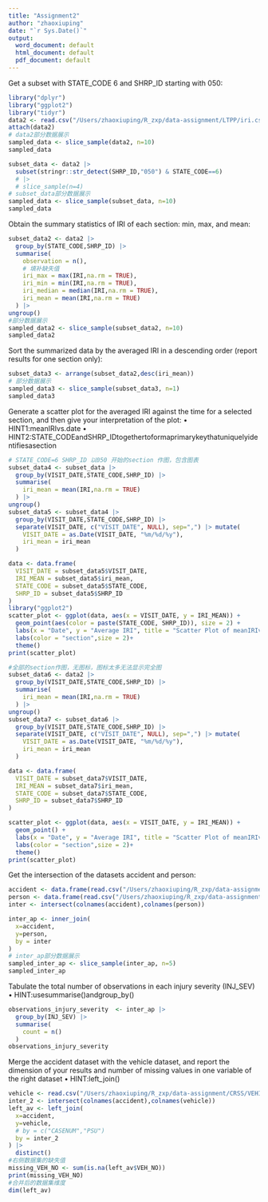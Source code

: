 ```yaml
---
title: "Assignment2"
author: "zhaoxiuping"
date: "`r Sys.Date()`"
output:
  word_document: default
  html_document: default
  pdf_document: default
---
```

Get a subset with STATE_CODE 6 and SHRP_ID starting with 050:

```r
library("dplyr")
library("ggplot2")
library("tidyr")
data2 <- read.csv("/Users/zhaoxiuping/R_zxp/data-assignment/LTPP/iri.csv")
attach(data2)
# data2部分数据展示
sampled_data <- slice_sample(data2, n=10)
sampled_data
```


```r
subset_data <- data2 |>
  subset(stringr::str_detect(SHRP_ID,"050") & STATE_CODE==6)
  # |>
  # slice_sample(n=4)
# subset_data部分数据展示
sampled_data <- slice_sample(subset_data, n=10)
sampled_data
```

Obtain the summary statistics of IRI of each section: min, max, and mean:

```r
subset_data2 <- data2 |>
  group_by(STATE_CODE,SHRP_ID) |>
  summarise(
    observation = n(),
    # 填补缺失值
    iri_max = max(IRI,na.rm = TRUE),
    iri_min = min(IRI,na.rm = TRUE),
    iri_median = median(IRI,na.rm = TRUE),
    iri_mean = mean(IRI,na.rm = TRUE)
  ) |>
ungroup()
#部分数据展示
sampled_data2 <- slice_sample(subset_data2, n=10)
sampled_data2
```
Sort the summarized data by the averaged IRI in a descending order (report results for one section only):

```r
subset_data3 <- arrange(subset_data2,desc(iri_mean))
# 部分数据展示
sampled_data3 <- slice_sample(subset_data3, n=1)
sampled_data3
```

Generate a scatter plot for the averaged IRI against the time for a selected section, and then give your interpretation of the plot: • HINT1:meanIRIvs.date
• HINT2:STATE_CODEandSHRP_IDtogethertoformaprimarykeythatuniquelyidentifiesasection
``` r
# STATE_CODE=6 SHRP_ID 以050 开始的section 作图，包含图表
subset_data4 <- subset_data |>
  group_by(VISIT_DATE,STATE_CODE,SHRP_ID) |>
  summarise(
    iri_mean = mean(IRI,na.rm = TRUE)
  ) |>
ungroup()
subset_data5 <- subset_data4 |>
  group_by(VISIT_DATE,STATE_CODE,SHRP_ID) |>
  separate(VISIT_DATE, c("VISIT_DATE", NULL), sep=",") |> mutate(
    VISIT_DATE = as.Date(VISIT_DATE, "%m/%d/%y"), 
    iri_mean = iri_mean
  )

data <- data.frame(
  VISIT_DATE = subset_data5$VISIT_DATE,
  IRI_MEAN = subset_data5$iri_mean,
  STATE_CODE = subset_data5$STATE_CODE,
  SHRP_ID = subset_data5$SHRP_ID
)
library("ggplot2")
scatter_plot <- ggplot(data, aes(x = VISIT_DATE, y = IRI_MEAN)) +
  geom_point(aes(color = paste(STATE_CODE, SHRP_ID)), size = 2) +
  labs(x = "Date", y = "Average IRI", title = "Scatter Plot of meanIRIvs.date") +
  labs(color = "section",size = 2)+
  theme() 
print(scatter_plot)

```

```r
#全部的section作图，无图标，图标太多无法显示完全图
subset_data6 <- data2 |>
  group_by(VISIT_DATE,STATE_CODE,SHRP_ID) |>
  summarise(
    iri_mean = mean(IRI,na.rm = TRUE)
  ) |>
ungroup()
subset_data7 <- subset_data6 |>
  group_by(VISIT_DATE,STATE_CODE,SHRP_ID) |>
  separate(VISIT_DATE, c("VISIT_DATE", NULL), sep=",") |> mutate(
    VISIT_DATE = as.Date(VISIT_DATE, "%m/%d/%y"), 
    iri_mean = iri_mean
  )

data <- data.frame(
  VISIT_DATE = subset_data7$VISIT_DATE,
  IRI_MEAN = subset_data7$iri_mean,
  STATE_CODE = subset_data7$STATE_CODE,
  SHRP_ID = subset_data7$SHRP_ID
)

scatter_plot <- ggplot(data, aes(x = VISIT_DATE, y = IRI_MEAN)) +
  geom_point() +
  labs(x = "Date", y = "Average IRI", title = "Scatter Plot of meanIRIvs.date") +
  labs(color = "section",size = 2)+
  theme() 
print(scatter_plot)
```


Get the intersection of the datasets accident and person:

```r
accident <- data.frame(read.csv("/Users/zhaoxiuping/R_zxp/data-assignment/CRSS/ACCIDENT.csv"))
person <- data.frame(read.csv("/Users/zhaoxiuping/R_zxp/data-assignment/CRSS/PERSON.csv"))
inter <- intersect(colnames(accident),colnames(person))

inter_ap <- inner_join(
  x=accident,
  y=person,
  by = inter
)
# inter_ap部分数据展示
sampled_inter_ap <- slice_sample(inter_ap, n=5)
sampled_inter_ap
```

Tabulate the total number of observations in each injury severity (INJ_SEV)
• HINT:usesummarise()andgroup_by()

```r
observations_injury_severity  <- inter_ap |>
  group_by(INJ_SEV) |>
  summarise(
    count = n()
  )
observations_injury_severity 
```
Merge the accident dataset with the vehicle dataset, and report the dimension of your results and number of missing values in one variable of the right dataset
• HINT:left_join()


```r
vehicle <- read.csv("/Users/zhaoxiuping/R_zxp/data-assignment/CRSS/VEHICLE.CSV")
inter_2 <- intersect(colnames(accident),colnames(vehicle))
left_av <- left_join(
  x=accident,
  y=vehicle,
  # by = c("CASENUM","PSU")
  by = inter_2
) |>
  distinct()
#右侧数据集的缺失值
missing_VEH_NO <- sum(is.na(left_av$VEH_NO))
print(missing_VEH_NO)
#合并后的数据集维度
dim(left_av)
```